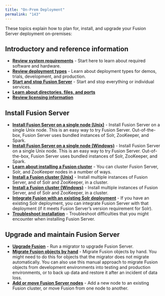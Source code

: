 ```yaml
---
title: "On-Prem Deployment"
permalink: "143"
---
```


These topics explain how to plan for, install, and upgrade your Fusion Server deployment on-premises:

## Introductory and reference information

* [**Review system requirements**](/fusion-server/4.2/194/system-requirements) - Start here to learn about required software and hardware.
* [**Review deployment types**](/fusion-server/4.2/141/deployment-types) - Learn about deployment types for demos, trials, development, and production.
* [**Start and stop Fusion Server**](/how-to/716/start-or-stop-fusion) - Start and stop everything or individual services.
* [**Learn about directories, files, and ports**](/fusion-server/4.2/197/fusion-server-directories-files-and-ports)
* [**Review licensing information**](/fusion-server/4.2/114/licensing)

## Install Fusion Server

* [**Install Fusion Server on a single node (Unix)**](/how-to/800/install-fusion-4-x-on-a-single-node#unix-installation) - Install Fusion Server on a single Unix node. This is an easy way to try Fusion Server. Out-of-the-box, Fusion Server uses bundled instances of Solr, ZooKeeper, and Spark.
* [**Install Fusion Server on a single node (Windows)**](/how-to/800/install-fusion-4-x-on-a-single-node#windows-installation) - Install Fusion Server on a single Unix node. This is an easy way to try Fusion Server. Out-of-the-box, Fusion Server uses bundled instances of Solr, ZooKeeper, and Spark.
* [**Learn about installing a Fusion cluster**](/how-to/921/install-a-fusion-4-x-cluster) - You can cluster Fusion Server, Solr, and ZooKeeper nodes in a number of ways.
* [**Install a Fusion cluster (Unix)**](/how-to/887/install-a-fusion-4-x-cluster-unix) - Install multiple instances of Fusion Server, and of Solr and ZooKeeper, in a cluster.
* [**Install a Fusion cluster (Windows)**](/how-to/637/install-a-fusion-4-x-cluster-windows) - Install multiple instances of Fusion Server, and of Solr and ZooKeeper, in a cluster.
* [**Integrate Fusion with an existing Solr deployment**](/how-to/908/integrate-fusion-4-x-with-an-existing-solr-deployment) - If you have an existing Solr deployment, you can integrate Fusion Server with that deployment (if it meets Fusion Server’s version requirement for Solr).
* [**Troubleshoot installation**](/how-to/615/troubleshoot-when-installing-fusion-4-x) - Troubleshoot difficulties that you might encounter when installing Fusion Server.

## Upgrade and maintain Fusion Server

* [**Upgrade Fusion**](/how-to/616/upgrade-to-fusion-4-x) - Run a migrator to upgrade Fusion Server.
* [**Migrate Fusion objects by hand**](/how-to/836/migrate-fusion-objects) - Migrate Fusion objects by hand. You might need to do this for objects that the migrator does not migrate automatically. You can also use this manual approach to migrate Fusion objects from development environments into testing and production environments, or to back up data and restore it after an incident of data loss.
* [**Add or move Fusion Server nodes**](/how-to/855/scale-a-fusion-4-x-cluster) - Add a new node to an existing Fusion cluster, or move Fusion from one node to another.